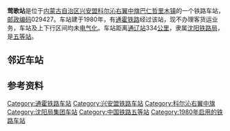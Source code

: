 {{Otheruses|subject='''瀋陽鐵路局'''所管轄的通霍鐵路之車站|other=[[臺灣鐵路管理局|臺灣鐵路管理局]]與[[台北捷運|台北捷運]]的鶯歌車站|鶯歌車站}}
{{Expand|time=2013-02-15T03:39:55+00:00 }}
{{noteTA
|1=zh-cn:始发车次; zh-hk:列車班次;
|2=zh-cn:车次; zh-hk:班次;
}}
{{Infobox China railway station
|车站名称 = 莺歌站
|图片 = 
|图片介绍 = 
|车站名称拼音 = Yingge
|英文名称 = Yingge Railway Station
|车站代码 = 57140<ref>{{cite book|title=中华人民共和国铁路车站代码（GB/T 10302-2010）|publisher=中国标准出版社|year=2010|isbn=155066140495|ignore-isbn-error=true|pages=44}}</ref>
|电报码 = YOD<ref>{{cite book|author=铁道部电子计算技术中心, 铁道部运输局|title=铁路车站站名代码表：TMIS使用|publisher=中国铁道出版社|location=北京|year=1998|isbn=9787113030995|pages=141}}</ref><ref>{{cite book|author=[[中华人民共和国铁道部|中华人民共和国铁道部]]|title=铁路电报站名略号（2012）|publisher=中国铁道出版社|location=北京|year=2012|unified=15113·3468|pages=158}}</ref>
|拼音码 = YGE
|车站地址 = [[内蒙古自治区|内蒙古自治区]][[兴安盟|兴安盟]][[科尔沁右翼中旗|科尔沁右翼中旗]][[巴仁哲里木镇|巴仁哲里木镇]]
|坐标 = {{coord|45.572205|120.401819|display=inline,title}}
|归属 = [[沈阳铁路局|沈阳铁路局]]
|线路 = [[通霍铁路|通霍铁路]]
|车站等级 = [[五等站_(中铁)|五等站]]
}}
'''莺歌站'''是位于[[内蒙古自治区|内蒙古自治区]][[兴安盟|兴安盟]][[科尔沁右翼中旗|科尔沁右翼中旗]][[巴仁哲里木镇|巴仁哲里木镇]]的一个铁路车站，[[邮政编码|邮政编码]]029427。车站建于1980年，有[[通霍铁路|通霍铁路]]经过该站，现不办理客货运业务，车站及上下行区间均未[[电气化|电气化]]。车站距离[[通辽站|通辽站]]334[[公里|公里]]，隶属[[沈阳铁路局|沈阳铁路局]]，是[[五等站_(中铁)|五等站]]。

==邻近车站==
{{start rail box|[[中国铁路|中国铁路]]}}
{{s-inop|[[西哲里木站|西哲里木站]]|{{站|通辽}}方向}}
{{s-line|[[通霍铁路|通霍铁路]]<br />← 17km 莺歌站 10km →}}
{{s-inop|[[燕舞站|燕舞站]]|{{站|霍林河}}方向}}
{{end box}}

==参考资料==
{{reflist}}

{{通霍铁路}}
{{铁路车站小作品}}
{{内蒙古小作品}}

[[Category:通霍铁路车站|Category:通霍铁路车站]]
[[Category:兴安盟铁路车站|Category:兴安盟铁路车站]]
[[Category:科尔沁右翼中旗|Category:科尔沁右翼中旗]]
[[Category:沈阳局集团车站|Category:沈阳局集团车站]]
[[Category:中国铁路五等站|Category:中国铁路五等站]]
[[Category:1980年启用的铁路车站|Category:1980年启用的铁路车站]]